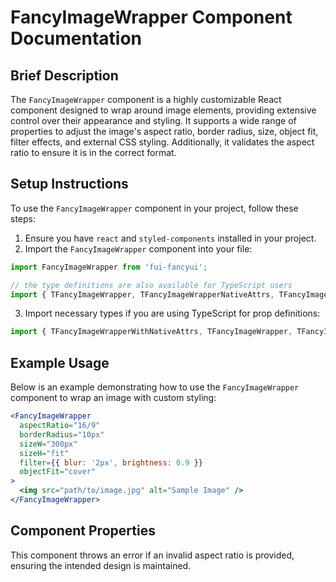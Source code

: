 

<Meta of={FancyImageWrapperStories} />

# FancyImageWrapper Component Documentation

## Brief Description

The `FancyImageWrapper` component is a highly customizable React component designed to wrap around image elements, providing extensive control over their appearance and styling. It supports a wide range of properties to adjust the image's aspect ratio, border radius, size, object fit, filter effects, and external CSS styling. Additionally, it validates the aspect ratio to ensure it is in the correct format.

## Setup Instructions

To use the `FancyImageWrapper` component in your project, follow these steps:

1. Ensure you have `react` and `styled-components` installed in your project.
2. Import the `FancyImageWrapper` component into your file:

```jsx
import FancyImageWrapper from 'fui-fancyui';

// the type definitions are also available for TypeScript users
import { TFancyImageWrapper, TFancyImageWrapperNativeAttrs, TFancyImageWrapperWithNativeAttrs } from 'fui-fancyui';
```

3. Import necessary types if you are using TypeScript for prop definitions:

```jsx
import { TFancyImageWrapperWithNativeAttrs, TFancyImageWrapper, TFancyImageWrapperNativeAttrs } from 'fui-fancyui';
```

## Example Usage

Below is an example demonstrating how to use the `FancyImageWrapper` component to wrap an image with custom styling:

```jsx
<FancyImageWrapper
  aspectRatio="16/9"
  borderRadius="10px"
  sizeW="300px"
  sizeH="fit"
  filter={{ blur: '2px', brightness: 0.9 }}
  objectFit="cover"
>
  <img src="path/to/image.jpg" alt="Sample Image" />
</FancyImageWrapper>
```

## Component Properties

<Controls />

This component throws an error if an invalid aspect ratio is provided, ensuring the intended design is maintained.
